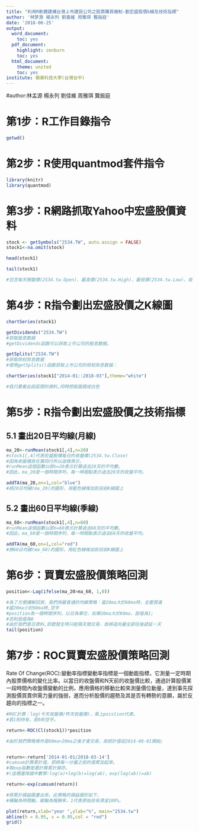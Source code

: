 ```yaml
---
title: "利用R軟體建構台灣上市建設公司之股票購買機制-劃宏盛股價k線及技術指標"
author: '林梦源 楊永列 劉嘉維 周雅琪 龔振庭'
date: '2018-06-25'
output:
  word_document:
    toc: yes
  pdf_document:
    highlight: zenburn
    toc: yes
  html_document:
    theme: united
    toc: yes 
institute: 嶺東科技大學(台灣台中)
---  
```

#author:林孟源 楊永列 劉佳維 周雅琪 龔振庭

# 第1步：R工作目錄指令 

```r
getwd()
```


# 第2步：R使用quantmod套件指令
 
```r
library(knitr)
library(quantmod)
```

# 第3步：R網路抓取Yahoo中宏盛股價資料

```r
stock <- getSymbols("2534.TW", auto.assign = FALSE)
stock1<-na.omit(stock)
```
  
```r
head(stock1)
```

```r
tail(stock1)

#包含每天開盤價(2534.tw.Open)、最高價(2534.tw.High)、最低價(2534.tw.Low)、收盤價(2534.tw.Close)、成交量(2534.tw.Volume)、(還原權值)2534.tw.Adjusted。
```

# 第4步：R指令劃出宏盛股價之K線圖

```r
chartSeries(stock1)
```

```r
getDividends("2534.TW") 
#获取股息数据
#getDividends函数可以获取上市公司的股息数据。
```

```r
getSplits("2534.TW") 
#获取除权除息数据
#使用getSplits()函数获取上市公司的除权除息数据：
```

```r
chartSeries(stock1["2014-01::2018-03"],theme="white")

#我只要看此段區間的資料,同時把版面調成白色
```

# 第5步：R指令劃出宏盛股價之技術指標

## 5.1 畫出20日平均線(月線)  

```r
ma_20<-runMean(stock1[,4],n=20)
#stock1[,4]代表宏盛股價每日的收盤價(2534.tw.Close)
#因為收盤價放在第四行所以這樣表示。
#runMean這個函數以即n=20表示計算過去20天的平均數。
#因此。ma_20是一個時間序列，每一時間點表示過去20天的收盤平均。

addTA(ma_20,on=1,col="blue")
#將20日均線(ma_20)的圖形，用藍色線條加到目前K線圖上 
```

## 5.2 畫出60日平均線(季線) 

```r
ma_60<-runMean(stock1[,4],n=60)
#runMean這個函數以即n=60表示計算過去60天的平均數。
#因此。ma_60是一個時間序列，每一時間點表示過去60天的收盤平均。

addTA(ma_60,on=1,col="red")
#將60日均線(ma_60)的圖形，用紅色線條加到目前K線圖上 
```


# 第6步：買賣宏盛股價策略回測

```r
position<-Lag(ifelse(ma_20>ma_60, 1,0))

#為了方便講解回測，我們用最普通的均線策略：當20ma大於60ma時，全壓買進
#當20ma小於60ma時,空手
#position為一個時間序列，以日為單位，如果20ma大於60ma，設值為1;
#否則設值為0
#由於我們是日資料,訊號發生時只能隔天做交易，故將這向量全部往後遞延一天
tail(position)
```


# 第7步：ROC買賣宏盛股價策略回測

Rate Of Change(ROC):變動率指標變動率指標是一個動能指標，它測量一定時期內股票價格的變化比率。以當日的收盤價和N天前的收盤價比較，通過計算股價某一段時間內收盤價變動的比例，應用價格的移動比較來測量價位動量，達到事先探測股價買賣供需力量的強弱，進而分析股價的趨勢及其是否有轉勢的意願，屬於反趨向的指標之一。

```r
#ROC計算：log(今天收盤價/昨天收盤價)，乘上poistion代表。
#若1則持有，若0則空手。

return<-ROC(Cl(stock1))*position

#由於我們策略條件是60ma>20ma之後才會交易，故統計值從2014-08-01開始;


return<-return['2014-01-01/2018-03-14']
#cumsum計算累計值，即將每一分量之前的值累加起來。
#取exp函數是要計算累計損亦。
#(這裡運用國中數學:log(a)+log(b)=log(ab)，exp(log(ab))=ab)

return<-exp(cumsum(return))
```

```r
#將累計損益圖畫出來。此策略的損益圖形如下，
#橫軸為時間軸，縱軸為報酬率，1代表原始自有資金100%。

plot(return,xlab="year ",ylab="%", main="2534.tw") 
abline(h = 0.95, v = 0.95,col = "red")
grid()
```

 
